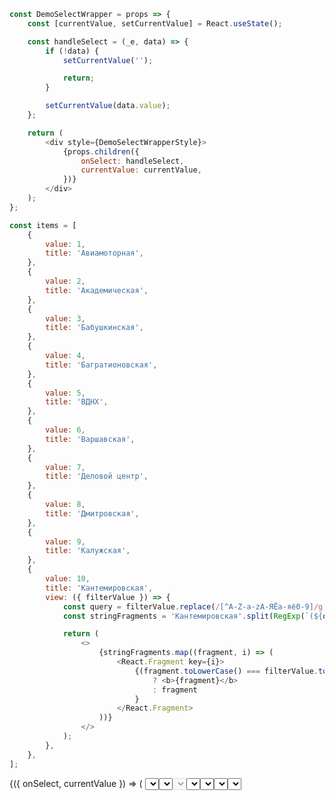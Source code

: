 
```javascript collapse=Код DemoSelectWrapper
const DemoSelectWrapper = props => {
    const [currentValue, setCurrentValue] = React.useState();

    const handleSelect = (_e, data) => {
        if (!data) {
            setCurrentValue('');

            return;
        }

        setCurrentValue(data.value);
    };

    return (
        <div style={DemoSelectWrapperStyle}>
            {props.children({
                onSelect: handleSelect,
                currentValue: currentValue,
            })}
        </div>
    );
};
```

```javascript collapse=Демо данные
const items = [
    {
        value: 1,
        title: 'Авиамоторная',
    },
    {
        value: 2,
        title: 'Академическая',
    },
    {
        value: 3,
        title: 'Бабушкинская',
    },
    {
        value: 4,
        title: 'Багратионовская',
    },
    {
        value: 5,
        title: 'ВДНХ',
    },
    {
        value: 6,
        title: 'Варшавская',
    },
    {
        value: 7,
        title: 'Деловой центр',
    },
    {
        value: 8,
        title: 'Дмитровская',
    },
    {
        value: 9,
        title: 'Калужская',
    },
    {
        value: 10,
        title: 'Кантемировская',
        view: ({ filterValue }) => {
            const query = filterValue.replace(/[^A-Z-a-zА-ЯЁа-яё0-9]/g, (w) => '\\' + w);
            const stringFragments = 'Кантемировская'.split(RegExp(`(${query})`, 'ig'));

            return (
                <>
                    {stringFragments.map((fragment, i) => (
                        <React.Fragment key={i}>
                            {(fragment.toLowerCase() === filterValue.toLowerCase() && fragment !== '')
                                ? <b>{fragment}</b>
                                : fragment
                            }
                        </React.Fragment>
                    ))}
                </>
            );
        },
    },
];
```

<Playground style={flexStyle}>
    <DemoSelectWrapper>
        {({ onSelect, currentValue }) => (
            <Select
                label="Тип сlassic (по умолчанию)"
                onSelect={onSelect}
                placeholder="Choose your step"
                items={items}
                currentValue={currentValue}
            />
        )}
    </DemoSelectWrapper>
    <DemoSelectWrapper>
        {({ onSelect, canOpen, currentValue }) => (
            <Select
                label="Дополнительный компонент у элементов"
                placeholder="Choose your step"
                items={items.map(item => ({
                    title: item.title,
                    value: item.value,
                    view: (
                        <>
                            <Metro style={{ width: '24px', height: '24px', marginRight: '16px' }} />
                            {item.title}
                        </>
                    ),
                    selectedView: (
                        <>
                            <Metro style={{ width: '24px', height: '24px', marginRight: '16px' }} />
                            {item.title}
                        </>
                    ),
                }))}
                onSelect={onSelect}
                currentValue={currentValue}
            />
        )}
    </DemoSelectWrapper>
    <DemoSelectWrapper>
        {({ onSelect, currentValue }) => (
            <Select
                label="Выключенное состояние"
                disabled
                onSelect={onSelect}
                placeholder="You have no choice"
                items={items}
                currentValue={currentValue}
            />
        )}
    </DemoSelectWrapper>
</Playground>

## Валидация

<Playground style={flexStyle}>
    <DemoSelectWrapper>
        {({ onSelect, currentValue = 3 }) => (
            <Select
                label="Успешное состояние"
                required
                verification="valid"
                noticeText="Success message"
                onSelect={onSelect}
                placeholder="Choose your step"
                items={items}
                currentValue={currentValue}
            />
        )}
    </DemoSelectWrapper>
    <DemoSelectWrapper>
        {({ onSelect, currentValue }) => (
            <Select
                label="Состояние ошибки"
                required
                verification="error"
                noticeText="Error message"
                onSelect={onSelect}
                placeholder="Choose your step"
                items={items}
                currentValue={currentValue}
            />
        )}
    </DemoSelectWrapper>
</Playground>

## Тип сombobox

<Playground style={flexStyle}>
    <DemoSelectWrapper>
        {({ onSelect, currentValue }) => (
            <Select
                label="Тип combobox"
                type="combobox"
                onSelect={onSelect}
                placeholder="Choose or type your step"
                items={items}
                currentValue={currentValue}
            />
        )}
    </DemoSelectWrapper>
    <DemoSelectWrapper>
        {({ onSelect, currentValue = 6 }) => (
            <Select
                label="Combobox с выбранным по умолчанию значением"
                type="combobox"
                onSelect={onSelect}
                placeholder="Choose or type your step"
                items={items}
                currentValue={currentValue}
            />
        )}
    </DemoSelectWrapper>
</Playground>
